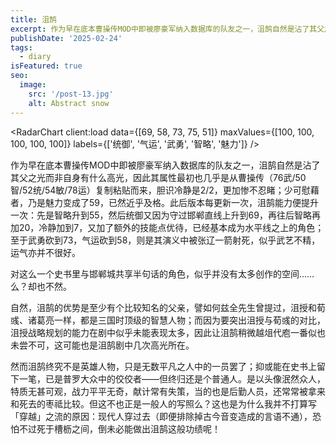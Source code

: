 ```yaml
---
title: 沮鹄
excerpt: 作为早在底本曹操传MOD中即被廖豪军纳入数据库的队友之一，沮鹄自然是沾了其父之光而非自身有什么高光。
publishDate: '2025-02-24'
tags:
  - diary
isFeatured: true
seo:
  image:
    src: '/post-13.jpg'
    alt: Abstract snow
---
```



<RadarChart client:load data={[69, 58, 73, 75, 51]} maxValues={[100, 100, 100, 100, 100]} labels={['统御', '气运', '武勇', '智略', '魅力']} />

作为早在底本曹操传MOD中即被廖豪军纳入数据库的队友之一，沮鹄自然是沾了其父之光而非自身有什么高光，因此其属性最初也几乎是从曹操传（76武/50智/52统/54敏/78运）复制粘贴而来，胆识冷静是2/2，更加惨不忍睹；少可慰藉者，乃是魅力变成了59，已然近乎及格。此后版本每更新一次，沮鹄能力便提升一次：先是智略升到55，然后统御又因为守过邯郸直线上升到69，再往后智略再加20，冷静加到7，又加了额外的技能点优待，已经基本成为水平线之上的角色；至于武勇砍到73，气运砍到58，则是其演义中被张辽一箭射死，似乎武艺不精，运气亦并不很好。

对这么一个史书里与邯郸城共享半句话的角色，似乎并没有太多创作的空间……么？却也不然。

自然，沮鹄的优势是至少有个比较知名的父亲，譬如何兹全先生曾提过，沮授和荀彧、诸葛亮一样，都是三国时顶级的智慧人物；而因为要突出沮授与荀彧的对比，沮授战略规划的能力在剧中似乎未能表现太多，因此让沮鹄稍微越俎代庖一番似也未尝不可，这可能也是沮鹄剧中几次高光所在。

然而沮鹄终究不是英雄人物，只是无数平凡之人中的一员罢了；抑或能在史书上留下一笔，已是普罗大众中的佼佼者——但终归还是个普通人。是以头像泯然众人，特质无甚可观，战力平平无奇，献计常有失策，当的也是后勤人员，还常常被拿来和死去的枣祗比较。但这不也正是一般人的写照么？这也是为什么我并不打算写「穿越」之流的原因：现代人穿过去（即便排除掉古今音变造成的言语不通），恐怕不过死于槽枥之间，倒未必能做出沮鹄这般功绩呢！
